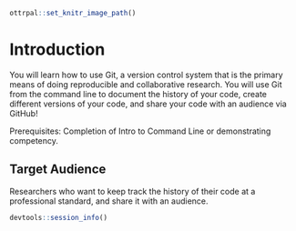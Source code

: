 
```r
ottrpal::set_knitr_image_path()
```

# Introduction

You will learn how to use Git, a version control system that is the primary means of doing reproducible and collaborative research. You will use Git from the command line to document the history of your code, create different versions of your code, and share your code with an audience via GitHub!

Prerequisites: Completion of Intro to Command Line or demonstrating competency.


## Target Audience  

Researchers who want to keep track the history of their code at a professional standard, and share it with an audience.




```r
devtools::session_info()
```
